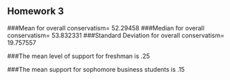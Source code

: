 ## Homework 3

<!--
You can use the example3.Rmd or other files to find examples
of the codes you'll need to use to complete this assignment. I strongly
urge you to copy and paste relevant code that you know works from my
examples or instructions and then edit that code so you're working
with the appropriate variables for the homework.
-->

<!--
Set the working directory.
No Rchunk is needed to accomplish this.
-->

<!--
Read in the homework3.csv data. For each of the following steps you
should preface your R commands with some plain English explanation.
-->



<!--
Check the structure of the data.
-->



<!--
Find the mean, median, and standard deviation using the sd() function
for the overall level of conservatism.
-->
###Mean for overall conservatism= 52.29458
###Median for overall conservatism= 53.832331
###Standard Deviation for overall conservatism= 19.757557

<!--
Find the mean level of support for freshmen only.
-->
###The mean level of support for freshman is .25


<!--
Find the mean level of support for male business students only.
-->
###The mean support for sophomore business students is .15

